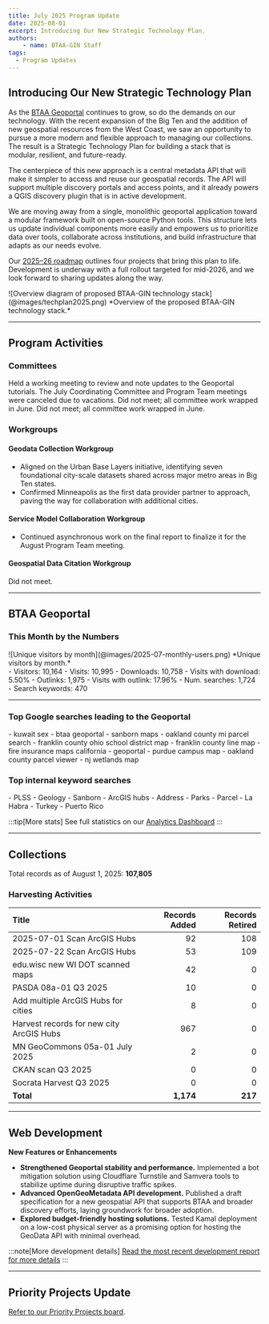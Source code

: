 ```yaml
---
title: July 2025 Program Update
date: 2025-08-01
excerpt: Introducing Our New Strategic Technology Plan.
authors:
    - name: BTAA-GIN Staff
tags:
  - Program Updates
---
```




## Introducing Our New Strategic Technology Plan

As the [BTAA Geoportal](https://geo.btaa.org/) continues to grow, so do the demands on our technology. With the recent expansion of the Big Ten and the addition of new geospatial resources from the West Coast, we saw an opportunity to pursue a more modern and flexible approach to managing our collections. The result is a Strategic Technology Plan for building a stack that is modular, resilient, and future-ready.

The centerpiece of this new approach is a central metadata API that will make it simpler to access and reuse our geospatial records. The API will support multiple discovery portals and access points, and it already powers a QGIS discovery plugin that is in active development.

We are moving away from a single, monolithic geoportal application toward a modular framework built on open-source Python tools. This structure lets us update individual components more easily and empowers us to prioritize data over tools, collaborate across institutions, and build infrastructure that adapts as our needs evolve.

Our [2025–26 roadmap](https://gin.btaa.org/technology/tech-plan-2025) outlines four projects that bring this plan to life. Development is underway with a full rollout targeted for mid-2026, and we look forward to sharing updates along the way.

<CenterLayout>
![Overview diagram of proposed BTAA-GIN technology stack](@images/techplan2025.png)
*Overview of the proposed BTAA-GIN technology stack.*
</CenterLayout>

---

## Program Activities

### Committees

<CardGrid>
  <Card title="Community Engagement">
    Held a working meeting to review and note updates to the Geoportal tutorials.
  </Card>

  <Card title="Coordination">
    The July Coordinating Committee and Program Team meetings were canceled due to vacations.
  </Card>

  <Card title="Knowledge">
    Did not meet; all committee work wrapped in June.
  </Card>

  <Card title="TECHnology">
    Did not meet; all committee work wrapped in June.
  </Card>
</CardGrid>

### Workgroups

#### Geodata Collection Workgroup

- Aligned on the Urban Base Layers initiative, identifying seven foundational city-scale datasets shared across major metro areas in Big Ten states.
- Confirmed Minneapolis as the first data provider partner to approach, paving the way for collaboration with additional cities.

#### Service Model Collaboration Workgroup

- Continued asynchronous work on the final report to finalize it for the August Program Team meeting.

#### Geospatial Data Citation Workgroup

Did not meet.

---

## BTAA Geoportal

### This Month by the Numbers

<TwoThirdsLayout>
<div slot="left">
![Unique visitors by month](@images/2025-07-monthly-users.png)
*Unique visitors by month.*
</div>

<div slot="right">
<div class="compact-list">
- Visitors: 10,164
- Visits: 10,995
- Downloads: 10,758
- Visits with download: 5.50%
- Outlinks: 1,975
- Visits with outlink: 17.96%
- Num. searches: 1,724
- Search keywords: 470
</div>
</div>
</TwoThirdsLayout>

<hr/>

### Top Google searches leading to the Geoportal

<ChipList class="not-content">
- kuwait sex
- btaa geoportal
- sanborn maps
- oakland county mi parcel search
- franklin county ohio school district map
- franklin county line map
- fire insurance maps california
- geoportal
- purdue campus map
- oakland county parcel viewer
- nj wetlands map
</ChipList>

### Top internal keyword searches

<ChipList class="not-content">
- PLSS
- Geology
- Sanborn
- ArcGIS hubs
- Address
- Parks
- Parcel
- La Habra
- Turkey
- Puerto Rico
</ChipList>

:::tip[More stats]
See full statistics on our [Analytics Dashboard](https://tableau.umn.edu/t/UL/views/BTAAGeoportalusageMatomo/Monthlycharts?%3Aembed=y&%3AisGuestRedirectFromVizportal=y)
:::

---

## Collections

Total records as of August 1, 2025: **107,805**

### Harvesting Activities

| Title | Records Added | Records Retired |
|:--|--:|--:|
| 2025-07-01 Scan ArcGIS Hubs | 92 | 108 |
| 2025-07-22 Scan ArcGIS Hubs | 53 | 109 |
| edu.wisc new WI DOT scanned maps | 42 | 0 |
| PASDA 08a-01 Q3 2025 | 10 | 0 |
| Add multiple ArcGIS Hubs for cities | 8 | 0 |
| Harvest records for new city ArcGIS Hubs | 967 | 0 |
| MN GeoCommons 05a-01 July 2025 | 2 | 0 |
| CKAN scan Q3 2025 | 0 | 0 |
| Socrata Harvest Q3 2025 | 0 | 0 |
| **Total** | **1,174** | **217** |

---

## Web Development

**New Features or Enhancements**

- **Strengthened Geoportal stability and performance.** Implemented a bot mitigation solution using Cloudflare Turnstile and Samvera tools to stabilize uptime during disruptive traffic spikes.
- **Advanced OpenGeoMetadata API development.** Published a draft specification for a new geospatial API that supports BTAA and broader discovery efforts, laying groundwork for broader adoption.
- **Explored budget-friendly hosting solutions.** Tested Kamal deployment on a low-cost physical server as a promising option for hosting the GeoData API with minimal overhead.

:::note[More development details]
[Read the most recent development report for more details](https://docs.google.com/document/d/19sSRPXlRzI-dF-fMAbF44S1NBFgVYX23F-gS6-Ikuqc/edit?usp=sharing)
:::

---

## Priority Projects Update

[Refer to our Priority Projects board](https://github.com/orgs/geobtaa/projects/22/views/6).
